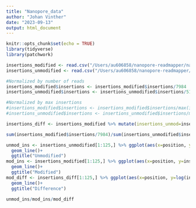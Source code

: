 ```yaml
---
title: "Nanopore_data"
author: "Johan Vinther"
date: "2023-09-13"
output: html_document
---
```


```r
knitr::opts_chunk$set(echo = TRUE)
library(tidyverse)
library(patchwork)
```

```r
insertions_modified <- read.csv("/Users/au606858/nanopore-readmapper/nanopore-readmapper/mod_insert.csv")
insertions_unmodified <- read.csv("/Users/au606858/nanopore-readmapper/nanopore-readmapper/unmod_insert.csv")

#Normalized by number of reads
insertions_modified$insertions <- insertions_modified$insertions/7984
insertions_unmodified$insertions <- insertions_unmodified$insertions/5183

#Normalized by max insertions
#insertions_modified$insertions <- insertions_modified$insertions/max(insertions_modified$insertions)
#insertions_unmodified$insertions <- insertions_unmodified$insertions/max(insertions_unmodified$insertions)

insertions_diff <- insertions_modified %>% mutate(insertions_unmod=insertions_unmodified$insertions) %>% mutate(ins_diff=insertions/insertions_unmod)

sum(insertions_modified$insertions/7984)/sum(insertions_unmodified$insertions/5183)
```

```r
unmod_ins <- insertions_unmodified[1:125,] %>% ggplot(aes(x=position, y=insertions))+
  geom_line()+
  ggtitle("Unmodified")
mod_ins <- insertions_modified[1:125,] %>% ggplot(aes(x=position, y=insertions))+
  geom_line()+
  ggtitle("Modified")
mod_diff <- insertions_diff[1:125,] %>% ggplot(aes(x=position, y=log(ins_diff)))+
  geom_line()+
  ggtitle("Difference")

unmod_ins/mod_ins/mod_diff
```

